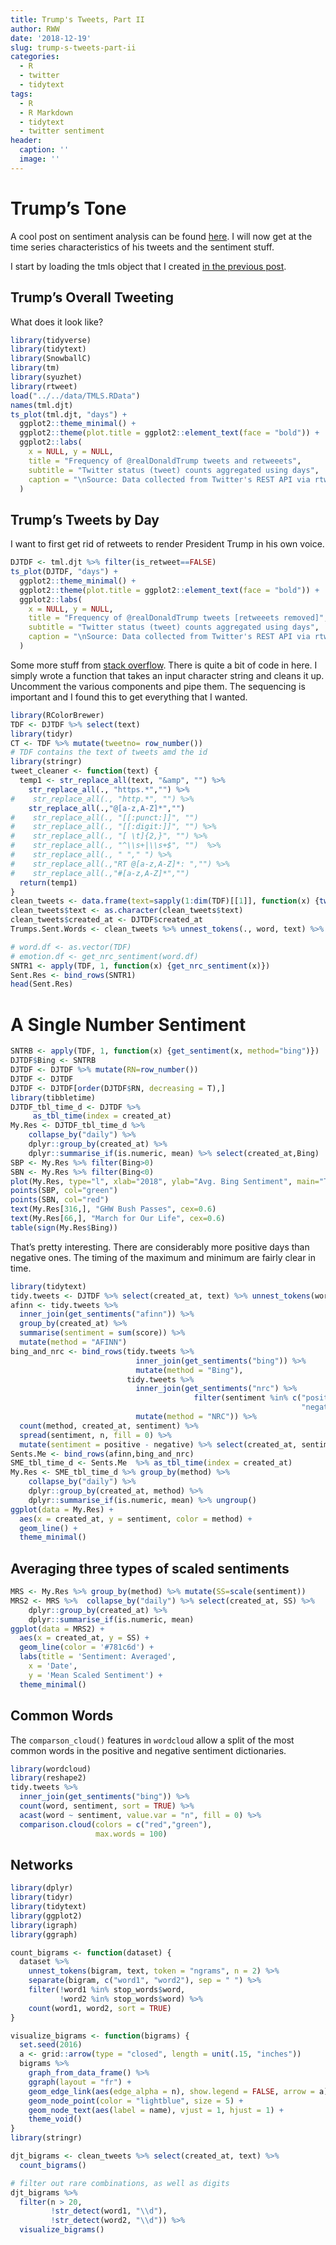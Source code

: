 ```yaml
---
title: Trump's Tweets, Part II
author: RWW
date: '2018-12-19'
slug: trump-s-tweets-part-ii
categories:
  - R
  - twitter
  - tidytext
tags:
  - R
  - R Markdown
  - tidytext
  - twitter sentiment
header:
  caption: ''
  image: ''
---
```


# Trump's Tone

A cool post on sentiment analysis can be found [here](http://dataaspirant.com/2018/03/22/twitter-sentiment-analysis-using-r/).  I will now get at the time series characteristics of his tweets and the sentiment stuff.

I start by loading the tmls object that I created [in the previous post](https://www.data.viajes/post/trump-tweet-word-clouds/).  

## Trump's Overall Tweeting

What does it look like?

```r
library(tidyverse)
library(tidytext)
library(SnowballC)
library(tm)
library(syuzhet)
library(rtweet)
load("../../data/TMLS.RData")
names(tml.djt)
ts_plot(tml.djt, "days") +
  ggplot2::theme_minimal() +
  ggplot2::theme(plot.title = ggplot2::element_text(face = "bold")) +
  ggplot2::labs(
    x = NULL, y = NULL,
    title = "Frequency of @realDonaldTrump tweets and retweeets",
    subtitle = "Twitter status (tweet) counts aggregated using days",
    caption = "\nSource: Data collected from Twitter's REST API via rtweet"
  )
```

## Trump's Tweets by Day

I want to first get rid of retweets to render President Trump in his own voice.

```r
DJTDF <- tml.djt %>% filter(is_retweet==FALSE)
ts_plot(DJTDF, "days") +
  ggplot2::theme_minimal() +
  ggplot2::theme(plot.title = ggplot2::element_text(face = "bold")) +
  ggplot2::labs(
    x = NULL, y = NULL,
    title = "Frequency of @realDonaldTrump tweets [retweeets removed]",
    subtitle = "Twitter status (tweet) counts aggregated using days",
    caption = "\nSource: Data collected from Twitter's REST API via rtweet"
  )
```

Some more stuff from [stack overflow](https://stackoverflow.com/questions/31348453/how-do-i-clean-twitter-data-in-r).  There is quite a bit of code in here.  I simply wrote a function that takes an input character string and cleans it up.  Uncomment the various components and pipe them.  The sequencing is important and I found this to get everything that I wanted.

```r
library(RColorBrewer)
TDF <- DJTDF %>% select(text)
library(tidyr)
CT <- TDF %>% mutate(tweetno= row_number())
# TDF contains the text of tweets amd the id
library(stringr)
tweet_cleaner <- function(text) {
  temp1 <- str_replace_all(text, "&amp", "") %>% 
    str_replace_all(., "https.*","") %>%
#    str_replace_all(., "http.*", "") %>%
    str_replace_all(.,"@[a-z,A-Z]*","")
#    str_replace_all(., "[[:punct:]]", "")  
#    str_replace_all(., "[[:digit:]]", "") %>%
#    str_replace_all(., "[ \t]{2,}", "") %>%
#    str_replace_all(., "^\\s+|\\s+$", "")  %>%
#    str_replace_all(., " "," ") %>%
#    str_replace_all(.,"RT @[a-z,A-Z]*: ","") %>% 
#    str_replace_all(.,"#[a-z,A-Z]*","")
  return(temp1)
}
clean_tweets <- data.frame(text=sapply(1:dim(TDF)[[1]], function(x) {tweet_cleaner(TDF[x,"text"])}))
clean_tweets$text <- as.character(clean_tweets$text)
clean_tweets$created_at <- DJTDF$created_at
Trumps.Sent.Words <- clean_tweets %>% unnest_tokens(., word, text) %>% anti_join(stop_words, "word")

# word.df <- as.vector(TDF)
# emotion.df <- get_nrc_sentiment(word.df)
SNTR1 <- apply(TDF, 1, function(x) {get_nrc_sentiment(x)})
Sent.Res <- bind_rows(SNTR1)
head(Sent.Res)
```

# A Single Number Sentiment

```r
SNTRB <- apply(TDF, 1, function(x) {get_sentiment(x, method="bing")})
DJTDF$Bing <- SNTRB
DJTDF <- DJTDF %>% mutate(RN=row_number())
DJTDF <- DJTDF
DJTDF <- DJTDF[order(DJTDF$RN, decreasing = T),]
library(tibbletime)
DJTDF_tbl_time_d <- DJTDF %>%
     as_tbl_time(index = created_at) 
My.Res <- DJTDF_tbl_time_d %>%
    collapse_by("daily") %>%
    dplyr::group_by(created_at) %>%
    dplyr::summarise_if(is.numeric, mean) %>% select(created_at,Bing)
SBP <- My.Res %>% filter(Bing>0)
SBN <- My.Res %>% filter(Bing<0)
plot(My.Res, type="l", xlab="2018", ylab="Avg. Bing Sentiment", main="Trump's Bing Daily Mood")
points(SBP, col="green")
points(SBN, col="red")
text(My.Res[316,], "GHW Bush Passes", cex=0.6)
text(My.Res[66,], "March for Our Life", cex=0.6)
table(sign(My.Res$Bing))
```
That's pretty interesting.  There are considerably more positive days than negative ones.  The timing of the maximum and minimum are fairly clear in time.

```r
library(tidytext)
tidy.tweets <- DJTDF %>% select(created_at, text) %>% unnest_tokens(word, text)
afinn <- tidy.tweets %>% 
  inner_join(get_sentiments("afinn")) %>% 
  group_by(created_at) %>% 
  summarise(sentiment = sum(score)) %>% 
  mutate(method = "AFINN")
bing_and_nrc <- bind_rows(tidy.tweets %>% 
                            inner_join(get_sentiments("bing")) %>%
                            mutate(method = "Bing"),
                          tidy.tweets %>% 
                            inner_join(get_sentiments("nrc") %>% 
                                         filter(sentiment %in% c("positive", 
                                                                 "negative"))) %>%
                            mutate(method = "NRC")) %>%
  count(method, created_at, sentiment) %>%
  spread(sentiment, n, fill = 0) %>%
  mutate(sentiment = positive - negative) %>% select(created_at, sentiment, method)
Sents.Me <- bind_rows(afinn,bing_and_nrc)
SME_tbl_time_d <- Sents.Me  %>% as_tbl_time(index = created_at) 
My.Res <- SME_tbl_time_d %>% group_by(method) %>%
    collapse_by("daily") %>%
    dplyr::group_by(created_at, method) %>%
    dplyr::summarise_if(is.numeric, mean) %>% ungroup()
ggplot(data = My.Res) +
  aes(x = created_at, y = sentiment, color = method) +
  geom_line() +
  theme_minimal()
```

## Averaging three types of scaled sentiments

```r
MRS <- My.Res %>% group_by(method) %>% mutate(SS=scale(sentiment))
MRS2 <- MRS %>%  collapse_by("daily") %>% select(created_at, SS) %>%
    dplyr::group_by(created_at) %>%
    dplyr::summarise_if(is.numeric, mean) 
ggplot(data = MRS2) +
  aes(x = created_at, y = SS) +
  geom_line(color = '#781c6d') +
  labs(title = 'Sentiment: Averaged',
    x = 'Date',
    y = 'Mean Scaled Sentiment') +
  theme_minimal()
```

## Common Words

The `comparson_cloud()` features in `wordcloud` allow a split of the most common words in the positive and negative sentiment dictionaries.

```r
library(wordcloud)
library(reshape2)
tidy.tweets %>%
  inner_join(get_sentiments("bing")) %>%
  count(word, sentiment, sort = TRUE) %>%
  acast(word ~ sentiment, value.var = "n", fill = 0) %>%
  comparison.cloud(colors = c("red","green"),
                   max.words = 100)
```

## Networks

```r
library(dplyr)
library(tidyr)
library(tidytext)
library(ggplot2)
library(igraph)
library(ggraph)

count_bigrams <- function(dataset) {
  dataset %>%
    unnest_tokens(bigram, text, token = "ngrams", n = 2) %>%
    separate(bigram, c("word1", "word2"), sep = " ") %>%
    filter(!word1 %in% stop_words$word,
           !word2 %in% stop_words$word) %>%
    count(word1, word2, sort = TRUE)
}

visualize_bigrams <- function(bigrams) {
  set.seed(2016)
  a <- grid::arrow(type = "closed", length = unit(.15, "inches"))
  bigrams %>%
    graph_from_data_frame() %>%
    ggraph(layout = "fr") +
    geom_edge_link(aes(edge_alpha = n), show.legend = FALSE, arrow = a) +
    geom_node_point(color = "lightblue", size = 5) +
    geom_node_text(aes(label = name), vjust = 1, hjust = 1) +
    theme_void()
}
library(stringr)

djt_bigrams <- clean_tweets %>% select(created_at, text) %>% 
  count_bigrams()

# filter out rare combinations, as well as digits
djt_bigrams %>%
  filter(n > 20,
         !str_detect(word1, "\\d"),
         !str_detect(word2, "\\d")) %>%
  visualize_bigrams()
```

